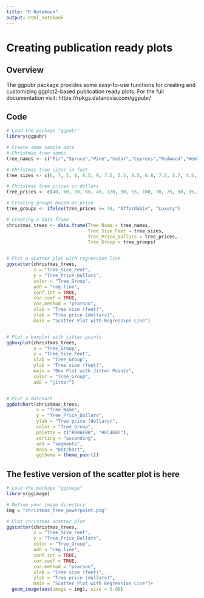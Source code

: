 ```yaml
---
title: "R Notebook"
output: html_notebook
---
```


# Creating publication ready plots

## Overview
The ggpubr package provides some easy-to-use functions for creating and customizing ggplot2-based publication ready plots. 
For the full documentation visit: https://rpkgs.datanovia.com/ggpubr/

## Code
```r
# Load the package "ggpubr"
library(ggpubr)

# Create some sample data
# Christmas tree names
tree_names <- c("Fir","Spruce","Pine","Cedar","Cypress","Redwood","Hemlock","Juniper","Maple","Oak","Birch","Cherry","Palm","Sycamore","Willow","Magnolia","Aspen","Poplar","Chestnut","Pecan")

# Christmas tree sizes in feet
tree_sizes <- c(6, 7, 5, 8, 6.5, 9, 7.5, 5.5, 8.5, 6.8, 7.2, 5.7, 4.5, 6.2, 8.3, 5.8, 7.8, 6.3, 7.1, 8.8)

# Christmas tree prices in dollars
tree_prices <- c(40, 60, 30, 80, 45, 120, 90, 55, 100, 70, 75, 50, 35, 65, 110, 40, 95, 60, 85, 130)

# Creating groups based on price
tree_groups <- ifelse(tree_prices <= 70, "Affordable", "Luxury")

# Creating a data frame
christmas_trees <- data.frame(Tree_Name = tree_names, 
                              Tree_Size_Feet = tree_sizes,
                              Tree_Price_Dollars = tree_prices, 
                              Tree_Group = tree_groups)


# Plot a scatter plot with regression line
ggscatter(christmas_trees, 
          x = "Tree_Size_Feet",
          y = "Tree_Price_Dollars", 
          color = "Tree_Group",  
          add = "reg.line", 
          conf.int = TRUE,
          cor.coef = TRUE,  
          cor.method = "pearson",  
          xlab = "Tree size (feet)", 
          ylab = "Tree price (dollars)", 
          main = "Scatter Plot with Regression Line")


# Plot a boxplot with jitter points
ggboxplot(christmas_trees, 
          x = "Tree_Group",
          y = "Tree_Size_Feet",
          xlab = "Tree_Group",
          ylab = "Tree size (feet)",
          main = "Box Plot with Jitter Points",
          color = "Tree_Group",
          add = "jitter")


# Plot a dotchart
ggdotchart(christmas_trees, 
           x = "Tree_Name", 
           y = "Tree_Price_Dollars",
           ylab = "Tree price (dollars)",
           color = "Tree_Group",                                
           palette = c("#00AFBB", "#FC4E07"), 
           sorting = "ascending",                        
           add = "segments",   
           main = "Dotchart",
           ggtheme = theme_pubr())

```

## The festive version of the scatter plot is here

```r
# Load the package "ggimage"
library(ggimage)

# Define your image directory
img = "christmas_tree_powerpoint.png"

# Plot christmas scatter plot
ggscatter(christmas_trees, 
          x = "Tree_Size_Feet",
          y = "Tree_Price_Dollars", 
          color = "Tree_Group",  
          add = "reg.line", 
          conf.int = TRUE,
          cor.coef = TRUE,  
          cor.method = "pearson",  
          xlab = "Tree size (feet)", 
          ylab = "Tree price (dollars)", 
          main = "Scatter Plot with Regression Line")+
  geom_image(aes(image = img), size = 0.08)

```

